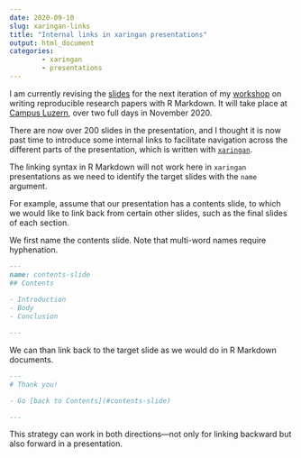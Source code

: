 ```yaml
---
date: 2020-09-10
slug: xaringan-links
title: "Internal links in xaringan presentations"
output: html_document
categories:
        - xaringan
        - presentations
---
```


I am currently revising the <a href="https://resulumit.com/teaching/rmd_workshop.html" target="_blank"> slides</a> for the next iteration of my [workshop](ttps://resulumit.com/blog/rmd-workshop.html) on  writing reproducible research papers with R Markdown. It will take place at <a href="https://www.campus-luzern.ch/" target="_blank">Campus Luzern</a>, over two full days in November 2020.

There are now over 200 slides in the presentation, and I thought it is now past time to introduce some internal links to facilitate navigation across the different parts of the presentation, which is written with <a href="https://github.com/yihui/xaringan" target="_blank">`xaringan`</a>.

The linking syntax in R Markdown will not work here in `xaringan` presentations as we need to identify the target slides with the `name` argument. 

For example, assume that our presentation has a contents slide, to which we would like to link back from certain other slides, such as the final slides of each section.

We first name the contents slide. Note that multi-word names require hyphenation.

```md
---
name: contents-slide
## Contents
        
- Introduction
- Body
- Conclusion

---
```

We can than link back to the target slide as we would do in R Markdown documents.

```md
---
# Thank you!

- Go [back to Contents](#contents-slide)

---
```

This strategy can work in both directions---not only for linking backward but also forward in a presentation.